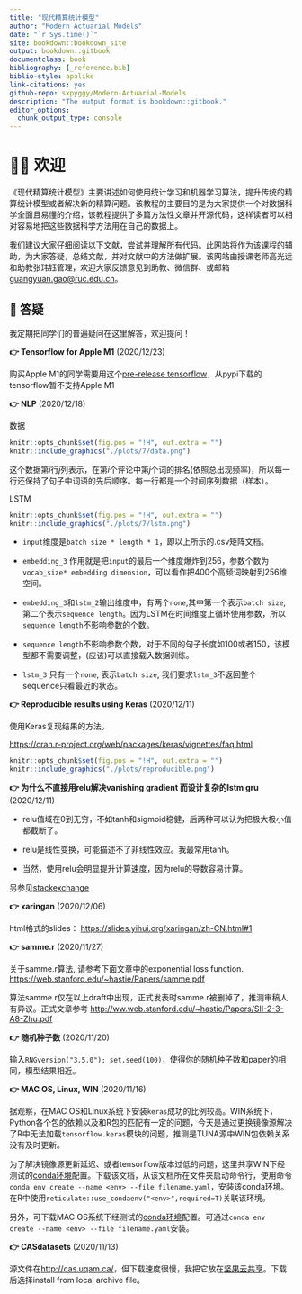 ```yaml
--- 
title: "现代精算统计模型"
author: "Modern Actuarial Models"
date: "`r Sys.time()`"
site: bookdown::bookdown_site
output: bookdown::gitbook
documentclass: book
bibliography: [_reference.bib]
biblio-style: apalike
link-citations: yes
github-repo: sxpyggy/Modern-Actuarial-Models
description: "The output format is bookdown::gitbook."
editor_options: 
  chunk_output_type: console
---
```


# 👨‍🏫 欢迎  {-}

<!-- 《现代精算统计模型》主要讲述如何使用统计学习和机器学习算法，提升传统的精算统计模型或者解决新的精算问题。这门课主要参考瑞士精算师协会发布的[“精算数据科学”](https://actuarialdatascience.org)，该教程的主要目的是“为精算师提供一个对数据科学全面且易懂的介绍”，该教程提供了多篇方法性文章并开源代码，这样“读者可以相对容易地把这些数据科学方法用在自己的数据上”。 -->

<!-- 我们建议大家仔细阅读以下文献，尝试并理解[所有代码](https://github.com/JSchelldorfer/ActuarialDataScience)。此网站将作为该课程的辅助，为大家答疑，总结文献，并对文献中的方法做扩展。该网站由授课老师高光远和助教张玮钰管理，欢迎大家反馈意见到助教、微信群、或邮箱 <guangyuan.gao@ruc.edu.cn>。 -->

《现代精算统计模型》主要讲述如何使用统计学习和机器学习算法，提升传统的精算统计模型或者解决新的精算问题。该教程的主要目的是为大家提供一个对数据科学全面且易懂的介绍，该教程提供了多篇方法性文章并开源代码，这样读者可以相对容易地把这些数据科学方法用在自己的数据上。

我们建议大家仔细阅读以下文献，尝试并理解所有代码。此网站将作为该课程的辅助，为大家答疑，总结文献，并对文献中的方法做扩展。该网站由授课老师高光远和助教张玮钰管理，欢迎大家反馈意见到助教、微信群、或邮箱 <guangyuan.gao@ruc.edu.cn>。

## 🤔 答疑{-}

我定期把同学们的普遍疑问在这里解答，欢迎提问！

**👉 Tensorflow for Apple M1**  (2020/12/23)

购买Apple M1的同学需要用这个[pre-release tensorflow](https://github.com/apple/tensorflow_macos)，从pypi下载的tensorflow暂不支持Apple M1

**👉 NLP**  (2020/12/18)

数据

```r
knitr::opts_chunk$set(fig.pos = "!H", out.extra = "")
knitr::include_graphics("./plots/7/data.png")
```

这个数据第$i$行$j$列表示，在第$i$个评论中第$j$个词的排名(依照总出现频率)，所以每一行还保持了句子中词语的先后顺序。每一行都是一个时间序列数据（样本）。

LSTM

```r
knitr::opts_chunk$set(fig.pos = "!H", out.extra = "")
knitr::include_graphics("./plots/7/lstm.png")
```

- `input`维度是`batch size * length * 1`，即以上所示的.csv矩阵文档。

- `embedding_3` 作用就是把`input`的最后一个维度爆炸到256，参数个数为`vocab_size* embedding dimension`，可以看作把400个高频词映射到256维空间。

- `embedding_3`和`lstm_2`输出维度中，有两个`none`,其中第一个表示`batch size`, 第二个表示`sequence length`。因为LSTM在时间维度上循环使用参数，所以`sequence length`不影响参数的个数。

- `sequence length`不影响参数个数，对于不同的句子长度如100或者150，该模型都不需要调整，(应该)可以直接载入数据训练。

- `lstm_3` 只有一个`none`, 表示`batch size`, 我们要求`lstm_3`不返回整个sequence只看最近的状态。

**👉 Reproducible results using Keras** (2020/12/11)

使用Keras复现结果的方法。

<https://cran.r-project.org/web/packages/keras/vignettes/faq.html>

```r
knitr::opts_chunk$set(fig.pos = "!H", out.extra = "")
knitr::include_graphics("./plots/reproducible.png")
```

**👉 为什么不直接用relu解决vanishing gradient 而设计复杂的lstm gru** (2020/12/11)

- relu值域在0到无穷，不如tanh和sigmoid稳健，后两种可以认为把极大极小值都截断了。

- relu是线性变换，可能描述不了非线性效应。我最常用tanh。

- 当然，使用relu会明显提升计算速度，因为relu的导数容易计算。

另参见[stackexchange](https://datascience.stackexchange.com/questions/61358/relu-for-combating-the-problem-of-vanishing-gradient-in-rnn#:~:text=For%20solving%20the%20problem%20of%20vanishing%20gradients%20in,In%20both%20of%20these%2C%20activation%20function%20is%20tanh.)

**👉 xaringan** (2020/12/06)

html格式的slides：
<https://slides.yihui.org/xaringan/zh-CN.html#1>

**👉 samme.r** (2020/11/27)

关于samme.r算法, 请参考下面文章中的exponential loss function.
<https://web.stanford.edu/~hastie/Papers/samme.pdf>

算法samme.r仅在以上draft中出现，正式发表时samme.r被删掉了，推测审稿人有异议。正式文章参考
<http://ww.web.stanford.edu/~hastie/Papers/SII-2-3-A8-Zhu.pdf>

**👉 随机种子数** (2020/11/20)

输入`RNGversion("3.5.0"); set.seed(100)`，使得你的随机种子数和paper的相同，模型结果相近。

**👉 MAC OS, Linux, WIN** (2020/11/16)

据观察，在MAC OS和Linux系统下安装`keras`成功的比例较高。WIN系统下，Python各个包的依赖以及和R包的匹配有一定的问题，今天是通过更换镜像源解决了R中无法加载`tensorflow.keras`模块的问题，推测是TUNA源中WIN包依赖关系没有及时更新。

为了解决镜像源更新延迟、或者tensorflow版本过低的问题，这里共享WIN下经测试的[conda环境](https://www.jianguoyun.com/p/DcwPgUgQ3cTHBhi1-s0D)配置。下载该文档，从该文档所在文件夹启动命令行，使用命令`conda env create --name <env> --file filename.yaml`，安装该conda环境。在R中使用`reticulate::use_condaenv("<env>",required=T)`关联该环境。

另外，可下载MAC OS系统下经测试的[conda环境](https://www.jianguoyun.com/p/DYethK4Q3cTHBhjr4s0D)配置。可通过`conda env create --name <env> --file filename.yaml`安装。

**👉  CASdatasets** (2020/11/13)

源文件在<http://cas.uqam.ca/>，但下载速度很慢，我把它放在[坚果云共享](https://www.jianguoyun.com/p/DdFyh74Q3cTHBhio2M0D)。下载后选择install from local archive file。

<!-- **👉  微信群** (2020/11/08) -->

<!-- ```{r,echo=FALSE,out.width="30%",fig.align = 'center'} -->
<!-- knitr::opts_chunk$set(fig.pos = "!H", out.extra = "") -->
<!-- knitr::include_graphics("./plots/wechat.png") -->
<!-- ``` -->

<!-- ## 🗓️ 课程安排 {-} -->

<!-- ```{r,echo=FALSE,out.width="90%",fig.align = 'center'} -->
<!-- knitr::opts_chunk$set(fig.pos = "!H", out.extra = "") -->
<!-- knitr::include_graphics("./plots/plan.png") -->
<!-- ``` -->

<!-- 以下安排为初步计划，根据大家的需求和背景，我们可能要花更多的时间在某些重要的方法及其在精算上的应用。 -->

<!-- - 第10周： -->

<!--   准备工作。 -->

<!-- - 第11周:  -->

<!--   1 - French Motor Third-Party Liability Claims  -->

<!--   <https://papers.ssrn.com/sol3/papers.cfm?abstract_id=3164764> -->

<!-- - 机动 -->

<!--   2 - Inisghts from Inside Neural Networks -->

<!--   <https://papers.ssrn.com/sol3/papers.cfm?abstract_id=3226852> -->

<!--   3 - Nesting Classical Actuarial Models into Neural Networks -->

<!--   <https://papers.ssrn.com/sol3/papers.cfm?abstract_id=3320525> -->

<!-- - 第12周： -->

<!--   4 - On Boosting: Theory and Applications -->

<!--     <https://papers.ssrn.com/sol3/papers.cfm?abstract_id=3402687> -->

<!-- - 第13周： -->

<!--   5 - Unsupervised Learning: What is a Sports Car -->

<!--   <https://papers.ssrn.com/sol3/papers.cfm?abstract_id=3439358> -->

<!-- - 第14周： -->

<!--   6 - Lee and Carter go Machine Learning: Recurrent Neural Networks -->

<!--   <https://papers.ssrn.com/sol3/papers.cfm?abstract_id=3441030> -->

<!-- - 第15周： -->

<!--   7 - The Art of Natural Language Processing: Classical, Modern and Contemporary Approaches to Text Document Classification -->

<!--   <https://papers.ssrn.com/sol3/papers.cfm?abstract_id=3547887> -->

<!-- - 第16周： -->

<!--   8 - Peeking into the Black Box: An Actuarial Case Study for Interpretable Machine Learning  -->

<!--   <https://papers.ssrn.com/sol3/papers.cfm?abstract_id=3595944> -->

<!-- - 第17周： -->

<!--   9 - Convolutional neural network case studies: (1) Anomalies in Mortality Rates (2) Image Recognition  -->

<!--   <https://papers.ssrn.com/sol3/papers.cfm?abstract_id=3656210> -->



